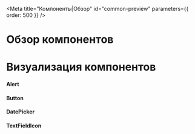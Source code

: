 

<Meta title="Компоненты|Обзор" id="common-preview" parameters={{ order: 500 }} />

# Обзор компонентов

<ComponentsGridWithData />

# Визуализация компонентов

#### Alert

<AlertExampleOverView />

#### Button

<ButtonExampleOverView />

#### DatePicker

<DatePickerExampleOverView />

#### TextFieldIcon

<TextFieldExampleOverView  />
